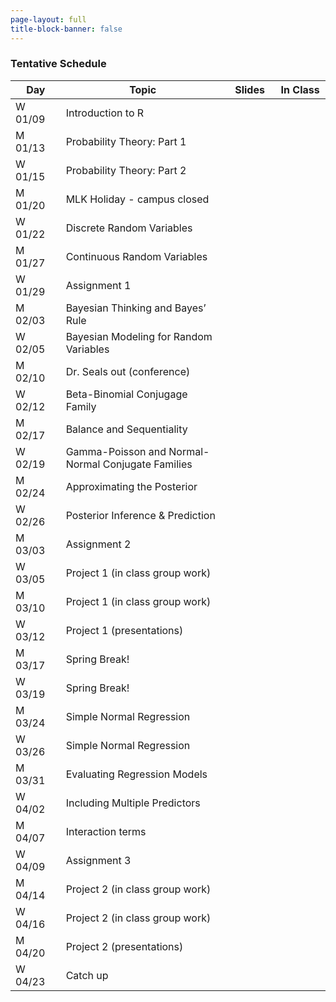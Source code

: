 ```yaml
---
page-layout: full
title-block-banner: false
---
```


<!-- {{< fa display >}} {{< fa paperclip >}} -->
<!--  -->


### Tentative Schedule 


| Day | Topic | Slides | In Class |
|----|-------------|:--:|:--:|
| W 01/09 | Introduction to R | <a href="files/lecture/W01-L1-intro-to-R.html"><i class="fa fa-display fa-s" style="color: #8DC8E8;"></i></a> <a href="https://github.com/samanthaseals/STA6349Sp25/blob/main/files/lecture/W01-L1-intro-to-R.qmd"><i class="fa fa-paperclip" style="color: #8DC8E8;"></i></a> |  <a href="files/assignments/Assignment0.html"><i class="fa fa-display fa-s" style="color: #8DC8E8;"></i></a> <a href="https://github.com/samanthaseals/STA6349Sp25/blob/main/files/assignments/Assignment0.qmd"><i class="fa fa-paperclip" style="color: #8DC8E8;"></i></a> |
| M 01/13 | Probability Theory: Part 1 | <a href="files/lecture/W02-L1-intro-prob-pt1.html"><i class="fa fa-display fa-s" style="color: #8DC8E8;"></i></a> <a href="https://github.com/samanthaseals/STA6349Sp25/blob/main/files/lecture/W02-L1-intro-prob-pt1.qmd"><i class="fa fa-paperclip" style="color: #8DC8E8;"></i></a> | |
| W 01/15 | Probability Theory: Part 2 | | |
| M 01/20 | MLK Holiday - campus closed |  | |
| W 01/22 | Discrete Random Variables | | |
| M 01/27 | Continuous Random Variables | | |
| W 01/29 | Assignment 1 | | |
| M 02/03 | Bayesian Thinking and Bayes' Rule  | | |
| W 02/05 | Bayesian Modeling for Random Variables | | |
| M 02/10 | Dr. Seals out (conference) | | |
| W 02/12 | Beta-Binomial Conjugage Family | | |
| M 02/17 | Balance and Sequentiality | | |
| W 02/19 | Gamma-Poisson and Normal-Normal Conjugate Families | | |
| M 02/24 | Approximating the Posterior | | |
| W 02/26 | Posterior Inference & Prediction | | |
| M 03/03 | Assignment 2 | | |
| W 03/05 | Project 1 (in class group work) | | |
| M 03/10 | Project 1 (in class group work) | | |
| W 03/12 | Project 1 (presentations) | | |
| M 03/17 | Spring Break! | | |
| W 03/19 | Spring Break! | | | 
| M 03/24 | Simple Normal Regression | | |
| W 03/26 | Simple Normal Regression | | |
| M 03/31 | Evaluating Regression Models | | |
| W 04/02 | Including Multiple Predictors | | |
| M 04/07 | Interaction terms | | |
| W 04/09 | Assignment 3 | | |
| M 04/14 | Project 2 (in class group work) | | |
| W 04/16 | Project 2 (in class group work) | | | 
| M 04/20 | Project 2 (presentations) | | |
| W 04/23 | Catch up | | |

